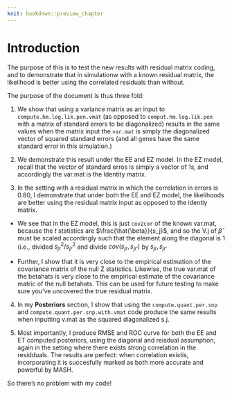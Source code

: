 ```yaml
---
knit: bookdown::preview_chapter
---
```


# Introduction {#intro}

The purpose of this is to test the new results with residual matrix coding, and to demonstrate that in simulationw with a known residual matrix, the likelihood is better using the correlated residuals than without.

The purpose of the document is thus three fold:

1) We show that using a variance matrix as an input to `compute.hm.log.lik.pen.vmat` (as opposed to `comput.hm.log.lik.pen` with a matrix of standard errors to be diagonalized) results in the same values when the matrix input the `var.mat` is simply the diagonalized vector of squared standard errors (and all genes have the same standard error in this simulation.)

2) We demonstrate this result under the EE and EZ model. In the EZ model, recall that the vector of standard erros is simply a vector of 1s, and accordingly the var.mat is the Identity matrix.

3) In the  setting with a residual matrix in which the correlation in errors is 0.80, I demonstrate that under both the EE and EZ model, the likelihoods are better using the residual matrix input as opposed to the identiy matrix. 

* We see that in the EZ model, this is just `cov2cor` of the known var.mat, because the $t$ statistics are $\frac{\hat{\beta}}{s_j}$, and so the V.j of $\hat{\beta}$ must be scaled accordingly such that the element along the diagonal is 1 (i.e., divided $s_{jr}^2/s_{jr}^2$ and divide $cov(s_{jr},s_{jr'})$ by $s_{jr},s_{jr'}$


* Further, I show that it is very close to the empirical estimation of the covariance matrix of the null Z statistics. Likewise, the true var.mat of the betahats is very close to the empirical estimate of the covariance matric of the null betahats. This can be used for future testing to make sure you've uncovered the true residual matrix. 
  
  
4) In my **Posteriors** section, I show that using the `compute.quant.per.snp` and `compute.quant.per.snp.with.vmat` code produce the same results when inputting v.mat as the squared diagonalized s.j.

5) Most importantly, I produce RMSE and ROC curve for both the EE and ET computed posteriors, using the diagonal and reisdual assumption, again in the setting where there exists strong correlation in the residduals. The results are perfect: when correlation existis, incorporating it is succesfully marked as both more accurate and powerful by MASH. 

So there's no problem with my code!

